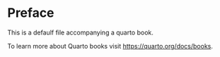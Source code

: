 # Preface {.unnumbered}

This is a defaulf file accompanying a quarto book.

To learn more about Quarto books visit <https://quarto.org/docs/books>.
